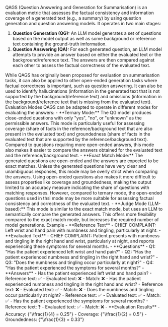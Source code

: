 
<Typography variant="body2">
QAGS (Question Answering and Generation for Summarisation) is an evaluation
metric that assesses the factual consistency and information coverage of a
generated text (e.g., a summary) by using question generation and question
answering models. It operates in two main stages:

1. **Question Generation (QG):** An LLM model generates a set of questions
   based on the model output as well as some background or reference text
   containing the ground-truth imformation.
1. **Question Answering (QA):** For each generated question, an LLM
   model attempts to provide an answer based on either the evaluated text
   or the background/reference text. The answers are then compared against
   each other to assess the factual correctness of the evaluated text.

</Typography>

<Typography variant="body2" gutterBottom>
  While QAGS has originally been proposed for evaluation on summarisation tasks,
  it can also be applied to other open-ended generation tasks where factual
  correctness is important, such as question answering. It can also be used to
  identify hallucinations (information in the generated text that is not
  supported by the background/reference text) and omissions (information in the
  background/reference text that is missing from the evaluated text).
</Typography>

<Typography variant="subtitle1" gutterBottom>
  Evaluation Modes
</Typography>

<Typography variant="body2">
QAGS can be adapted to operate in different modes for evaluating the answers:
- **Ternary Mode:** The QG model produces close-ended questions with only "yes", "no", or "unknown" as the permissible answers. This mode is particularly useful for assessing coverage (share of facts in the reference/background text that are also present in the evaluated text) and groundedness (share of facts in the evaluated text that are supported by the reference/background text). Compared to questions requiring more open-ended answers, this mode also makes it easier to compare the answers obtained for the evaluated text and the reference/background text.
- **Exact Match Mode:** The generated questions are open-ended and the answers are expected to be exact matches. Unless the generated questions have very clear and unambiguous responses, this mode may be overly strict when comparing the answers. Using open-ended questions also makes it more difficult to assess properties like coverage and groundedness, making the output limited to an accuracy measure indicating the share of questions with matching responses. However, compared to ternary mode, the open-ended questions used in thsi mode may be more suitable for assessing factual consistency and correctness of the evaluated text.
- **Judge Mode (LLM-based):** This mode is similar to the exact match mode, but uses an LLM to semantically compare the generated answers. This offers more flexibility compared to the exact match mode, but increases the required number of model generations.

</Typography>

<Typography variant="subtitle1" gutterBottom>
  Example
</Typography>

<Typography variant="body2">
- **Reference Text**
    - CHIEF COMPLAINT: Left wrist and hand pain with numbness and tingling, particularly at night.
- **Evaluated Text**
    - CHIEF COMPLAINT: Patient presents with numbness and tingling in the right hand and wrist, particularly at night, and reports experiencing these symptoms for several months.
- **Questions**
    - Q1: "Has the patient experienced left wrist and hand pain?"
    - Q2: "Has the patient experienced numbness and tingling in the right hand and wrist?"
    - Q3: "Does the numbness and tingling occur particularly at night?"
    - Q4: "Has the patient experienced the symptoms for several months?"
- **Answers**
    - Has the patient experienced left wrist and hand pain?
        - Reference text: ✅
        - Evaluated text: ❌
        - Match: ❌
    - Has the patient experienced numbness and tingling in the right hand and wrist?
        - Reference text: ❌
        - Evaluated text: ✅
        - Match: ❌
    - Does the numbness and tingling occur particularly at night?
        - Reference text: ✅
        - Evaluated text: ✅
        - Match: ✅
    - Has the patient experienced the symptoms for several months?
        - Reference text: ❓
        - Evaluated text: ✅
        - Match: ❌
- **Evaluation Results**
    - Accuracy: <LaTeX>{"\\frac{1}{4} = 0.25"}</LaTeX>
    - Coverage: <LaTeX>{"\\frac{1}{2} = 0.5"}</LaTeX>
    - Groundedness: <LaTeX>{"\\frac{1}{3} = 0.33"}</LaTeX>

</Typography>
